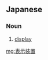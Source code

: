 ==Japanese==
{{ja-kanjitab|ひょう|じ|そう|ち|yomi=o}}
{{wikipedia|lang=ja}}

===Noun===
{{ja-noun|ひょうじそうち}}

# [[display]]

[[mg:表示装置]]